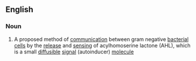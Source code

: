 ==English==

===Noun===
{{wikipedia}}
{{en-noun|sg=[[quorum]] [[sensing]]|-}}

# A proposed method of [[communication]] between gram negative [[bacterial]] [[cell]]s by the [[release]] and [[sensing]] of acylhomoserine lactone (AHL), which is a small [[diffusible]] [[signal]] (autoinducer) [[molecule]]